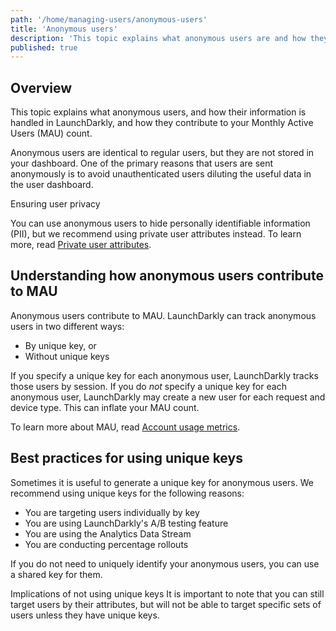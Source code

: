 ```yaml
---
path: '/home/managing-users/anonymous-users'
title: 'Anonymous users'
description: 'This topic explains what anonymous users are and how they contribute to your Monthly Active Users (MAU).'
published: true
---
```


## Overview

This topic explains what anonymous users, and how their information is handled in LaunchDarkly, and how they contribute to your Monthly Active Users (MAU) count.

Anonymous users are identical to regular users, but they are not stored in your dashboard. One of the primary reasons that users are sent anonymously is to avoid unauthenticated users diluting the useful data in the user dashboard.

<Callout intent="info">
  <CalloutTitle>Ensuring user privacy</CalloutTitle>
  <CalloutDescription>

You can use anonymous users to hide personally identifiable information (PII), but we recommend using private user
attributes instead. To learn more, read [Private user attributes](/home/managing-users/user-attributes).

  </CalloutDescription>
</Callout> 

## Understanding how anonymous users contribute to MAU

Anonymous users contribute to MAU. LaunchDarkly can track anonymous users in two different ways:

* By unique key, or 
* Without unique keys

If you specify a unique key for each anonymous user, LaunchDarkly tracks those users by session. If you do *not* specify a unique key for each anonymous user, LaunchDarkly may create a new user for each request and device type. This can inflate your MAU count.

To learn more about MAU, read [Account usage metrics](/home/metrics-insights/usage-metrics).

## Best practices for using unique keys

Sometimes it is useful to generate a unique key for anonymous users. We recommend using unique keys for the following reasons:

- You are targeting users individually by key
- You are using LaunchDarkly's A/B testing feature
- You are using the Analytics Data Stream
- You are conducting percentage rollouts

If you do not need to uniquely identify your anonymous users, you can use a shared key for them.


<Callout intent="alert">
  <CalloutTitle>Implications of not using unique keys</CalloutTitle>
  <CalloutDescription>
    It is important to note that you can still target users by their attributes, but will not be able to target specific sets of users unless they have unique keys.
  </CalloutDescription>
</Callout> 

